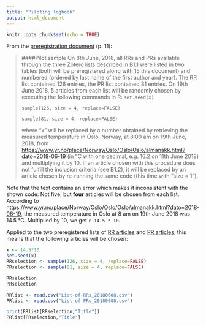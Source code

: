 ```yaml
---
title: "Piloting logbook"
output: html_document
---
```


```r
knitr::opts_chunk$set(echo = TRUE)
```

From the [preregistration document](https://osf.io/xdv68/) (p. 11):

>####Pilot sample
On 8th June, 2018, all RRs and PRs available through the three Zotero lists described in B1.1 were listed in two tables (both will be preregistered along with 15 this document) and numbered (ordered by last name of the first author and year). 
The RR list contained 126 entries, the PR list contained 81 entries. 
On 19th June 2018, 5 articles from each list will be randomly chosen by executing the following commands in R:
>`set.seed(x)`
>
>`sample(126, size = 4, replace=FALSE)`
>
>`sample(81, size = 4, replace=FALSE)`
>
>where “x” will be replaced by a number obtained by retrieving the measured temperature in Oslo, Norway, at 8:00 am on 19th June, 2018, from <https://www.yr.no/place/Norway/Oslo/Oslo/Oslo/almanakk.html?dato=2018-06-19> (in °C with one decimal, e.g. 16.2 on 11th June 2018) and multiplying it by 10. 
If an article chosen with this procedure does not fulfill the inclusion criteria (see B1.2), it will be replaced by an article chosen by re-running the same code (this time with “size = 1”).

Note that the text contains an error which makes it inconsistent with the shown code: Not five, but **four** articles will be chosen from each list. 
According to <https://www.yr.no/place/Norway/Oslo/Oslo/Oslo/almanakk.html?dato=2018-06-19>, the measured temperature in Oslo at 8 am on 19th June 2018 was 14.5 °C. 
Multiplied by 10, we get `r 14.5 * 10`. 

Applied to the two preregistered lists of [RR articles](https://osf.io/8hwmu/) and [PR articles](https://osf.io/suwx2/), this means that the following articles will be chosen:

```r
x <- 14.5*10
set.seed(x)
RRselection <- sample(126, size = 4, replace=FALSE)
PRselection <- sample(81, size = 4, replace=FALSE)

RRselection
PRselection

RRlist <- read.csv("List-of-RRs_20180608.csv")
PRlist <- read.csv("List-of-PRs_20180608.csv")

print(RRlist[RRselection,"Title"])
PRlist[PRselection,"Title"]
```
